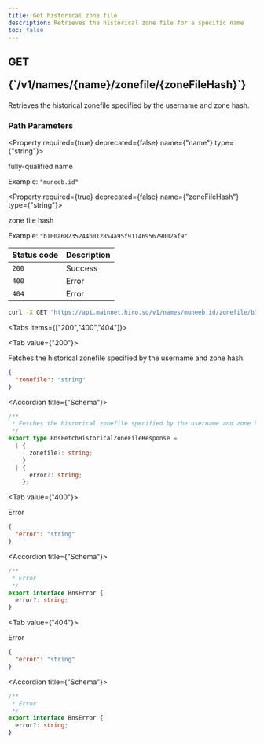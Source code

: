 ```yaml
---
title: Get historical zone file
description: Retrieves the historical zone file for a specific name
toc: false
---
```




<Root>

<API>

<div className='flex-1'>

<h2 className="not-prose mb-2 inline-flex items-center gap-3 font-mono">
  <div className="rounded-lg border px-1 py-0.5 text-xs font-medium border-green-400/50 bg-green-400/20 text-green-600 dark:text-green-400">
    GET
  </div>
  <p className="text-xs break-words overflow-hidden w-[95%]">{`/v1/names/{name}/zonefile/{zoneFileHash}`}</p>
</h2>

Retrieves the historical zonefile specified by the username and zone hash.

### Path Parameters

<Property required={true} deprecated={false} name={"name"} type={"string"}>

fully-qualified name

<span>Example:  `"muneeb.id"`</span>

</Property>

<Property required={true} deprecated={false} name={"zoneFileHash"} type={"string"}>

zone file hash

<span>Example:  `"b100a68235244b012854a95f9114695679002af9"`</span>

</Property>

| Status code | Description |
| :----------- | :----------- |
| `200` | Success |
| `400` | Error |
| `404` | Error |

</div>

<APIExample>

```bash title="Terminal"
curl -X GET "https://api.mainnet.hiro.so/v1/names/muneeb.id/zonefile/b100a68235244b012854a95f9114695679002af9"
```

<Tabs items={["200","400","404"]}>

<Tab value={"200"}>

Fetches the historical zonefile specified by the username and zone hash.

```json title="Example response"
{
  "zonefile": "string"
}
```

<Accordions>

<Accordion title={"Schema"}>

```ts
/**
 * Fetches the historical zonefile specified by the username and zone hash.
 */
export type BnsFetchHistoricalZoneFileResponse =
  | {
      zonefile?: string;
    }
  | {
      error?: string;
    };

```

</Accordion>

</Accordions>

</Tab>

<Tab value={"400"}>

Error

```json title="Example response"
{
  "error": "string"
}
```

<Accordions>

<Accordion title={"Schema"}>

```ts
/**
 * Error
 */
export interface BnsError {
  error?: string;
}

```

</Accordion>

</Accordions>

</Tab>

<Tab value={"404"}>

Error

```json title="Example response"
{
  "error": "string"
}
```

<Accordions>

<Accordion title={"Schema"}>

```ts
/**
 * Error
 */
export interface BnsError {
  error?: string;
}

```

</Accordion>

</Accordions>

</Tab>

</Tabs>

</APIExample>

</API>

</Root>